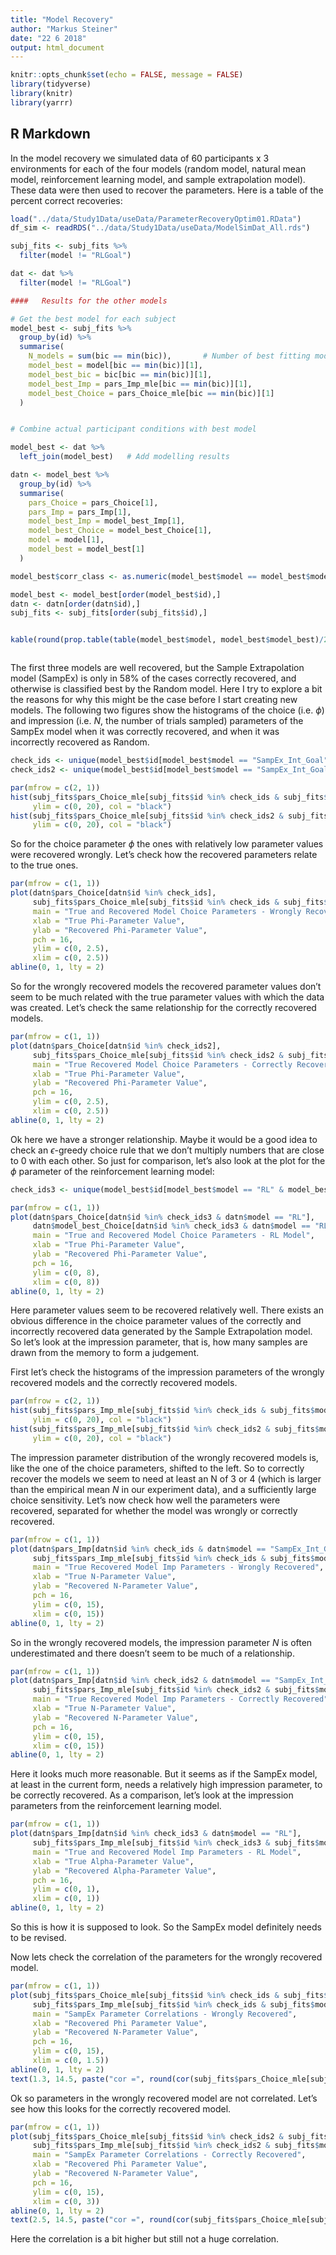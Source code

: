 ```yaml
---
title: "Model Recovery"
author: "Markus Steiner"
date: "22 6 2018"
output: html_document
---
```


```r
knitr::opts_chunk$set(echo = FALSE, message = FALSE)
library(tidyverse)
library(knitr)
library(yarrr)

```

## R Markdown

In the model recovery we simulated data of 60 participants x 3 environments for each of the four models (random model, natural mean model, reinforcement learning model, and sample extrapolation model). These data were then used to recover the parameters. Here is a table of the percent correct recoveries:

```r
load("../data/Study1Data/useData/ParameterRecoveryOptim01.RData")
df_sim <- readRDS("../data/Study1Data/useData/ModelSimDat_All.rds")

subj_fits <- subj_fits %>%
  filter(model != "RLGoal")

dat <- dat %>%
  filter(model != "RLGoal")

####   Results for the other models

# Get the best model for each subject
model_best <- subj_fits %>%
  group_by(id) %>%
  summarise(
    N_models = sum(bic == min(bic)),       # Number of best fitting models (hopefully 1)
    model_best = model[bic == min(bic)][1],
    model_best_bic = bic[bic == min(bic)][1],
    model_best_Imp = pars_Imp_mle[bic == min(bic)][1],
    model_best_Choice = pars_Choice_mle[bic == min(bic)][1]
  )


# Combine actual participant conditions with best model

model_best <- dat %>%
  left_join(model_best)   # Add modelling results

datn <- model_best %>%
  group_by(id) %>%
  summarise(
    pars_Choice = pars_Choice[1],
    pars_Imp = pars_Imp[1],
    model_best_Imp = model_best_Imp[1],
    model_best_Choice = model_best_Choice[1],
    model = model[1],
    model_best = model_best[1]
  )

model_best$corr_class <- as.numeric(model_best$model == model_best$model_best)

model_best <- model_best[order(model_best$id),]
datn <- datn[order(datn$id),]
subj_fits <- subj_fits[order(subj_fits$id),]


kable(round(prop.table(table(model_best$model, model_best$model_best)/250, 1), 2))



```


The first three models are well recovered, but the Sample Extrapolation model (SampEx) is only in 58% of the cases correctly recovered, and otherwise is classified best by the Random model. Here I try to explore a bit the reasons for why this might be the case before I start creating new models. The following two figures show the histograms of the choice (i.e. $\phi$) and impression (i.e. $N$, the number of trials sampled) parameters of the SampEx model when it was correctly recovered, and when it was incorrectly recovered as Random.

```r
check_ids <- unique(model_best$id[model_best$model == "SampEx_Int_Goal" & model_best$model_best == "Random"])
check_ids2 <- unique(model_best$id[model_best$model == "SampEx_Int_Goal" & model_best$model_best == "SampEx_Int_Goal"])

par(mfrow = c(2, 1))
hist(subj_fits$pars_Choice_mle[subj_fits$id %in% check_ids & subj_fits$model == "SampEx_Int_Goal"], xlim = c(0, 3), main = "Recovered Choice Pars Wrongly Recovery", xlab = "Choice Parameter Phi", breaks = 20,
     ylim = c(0, 20), col = "black")
hist(subj_fits$pars_Choice_mle[subj_fits$id %in% check_ids2 & subj_fits$model == "SampEx_Int_Goal"], xlim = c(0, 3), main = "Recovered Choice Pars Correctly Recovery", xlab = "Choice Parameter Phi", breaks = 20,
     ylim = c(0, 20), col = "black")
```

So for the choice parameter $\phi$ the ones with relatively low parameter values were recovered wrongly. Let's check how the recovered parameters relate to the true ones.

```r
par(mfrow = c(1, 1))
plot(datn$pars_Choice[datn$id %in% check_ids],
     subj_fits$pars_Choice_mle[subj_fits$id %in% check_ids & subj_fits$model == "SampEx_Int_Goal"],
     main = "True and Recovered Model Choice Parameters - Wrongly Recovered",
     xlab = "True Phi-Parameter Value",
     ylab = "Recovered Phi-Parameter Value",
     pch = 16,
     ylim = c(0, 2.5),
     xlim = c(0, 2.5))
abline(0, 1, lty = 2)

```

So for the wrongly recovered models the recovered parameter values don't seem to be much related with the true parameter values with which the data was created. Let's check the same relationship for the correctly recovered models.

```r
par(mfrow = c(1, 1))
plot(datn$pars_Choice[datn$id %in% check_ids2],
     subj_fits$pars_Choice_mle[subj_fits$id %in% check_ids2 & subj_fits$model == "SampEx_Int_Goal"],
     main = "True Recovered Model Choice Parameters - Correctly Recovered",
     xlab = "True Phi-Parameter Value",
     ylab = "Recovered Phi-Parameter Value",
     pch = 16,
     ylim = c(0, 2.5),
     xlim = c(0, 2.5))
abline(0, 1, lty = 2)


```

Ok here we have a stronger relationship. Maybe it would be a good idea to check an $\epsilon$-greedy choice rule that we don't multiply numbers that are close to 0 with each other. So just for comparison, let's also look at the plot for the $\phi$ parameter of the reinforcement learning model:


```r

check_ids3 <- unique(model_best$id[model_best$model == "RL" & model_best$model_best == "RL"])

par(mfrow = c(1, 1))
plot(datn$pars_Choice[datn$id %in% check_ids3 & datn$model == "RL"],
     datn$model_best_Choice[datn$id %in% check_ids3 & datn$model == "RL"],
     main = "True and Recovered Model Choice Parameters - RL Model",
     xlab = "True Phi-Parameter Value",
     ylab = "Recovered Phi-Parameter Value",
     pch = 16,
     ylim = c(0, 8),
     xlim = c(0, 8))
abline(0, 1, lty = 2)

```

Here parameter values seem to be recovered relatively well. There exists an obvious difference in the choice parameter values of the correctly and incorrectly recovered data generated by the Sample Extrapolation model. So let's look at the impression parameter, that is, how many samples are drawn from the memory to form a judgement.

First let's check the histograms of the impression parameters of the wrongly recovered models and the correctly recovered models.


```r
par(mfrow = c(2, 1))
hist(subj_fits$pars_Imp_mle[subj_fits$id %in% check_ids & subj_fits$model == "SampEx_Int_Goal"], xlim = c(0, 15), main = "Recovered Imp Pars Wrongly Recovery", xlab = "Impression Parameter N", breaks = 15,
     ylim = c(0, 20), col = "black")
hist(subj_fits$pars_Imp_mle[subj_fits$id %in% check_ids2 & subj_fits$model == "SampEx_Int_Goal"], xlim = c(0, 15), main = "Recovered Imp Pars Correctly Recovery", xlab = "Impression Parameter N", breaks = 15,
     ylim = c(0, 20), col = "black")
```

The impression parameter distribution of the wrongly recovered models is, like the one of the choice parameters, shifted to the left. So to correctly recover the models we seem to need at least an N of 3 or 4 (which is larger than the empirical mean $N$ in our experiment data), and a sufficiently large choice sensitivity. Let's now check how well the parameters were recovered, separated for whether the model was wrongly or correctly recovered.

```r
par(mfrow = c(1, 1))
plot(datn$pars_Imp[datn$id %in% check_ids & datn$model == "SampEx_Int_Goal"],
     subj_fits$pars_Imp_mle[subj_fits$id %in% check_ids & subj_fits$model == "SampEx_Int_Goal"],
     main = "True Recovered Model Imp Parameters - Wrongly Recovered",
     xlab = "True N-Parameter Value",
     ylab = "Recovered N-Parameter Value",
     pch = 16,
     ylim = c(0, 15),
     xlim = c(0, 15))
abline(0, 1, lty = 2)

```

So in the wrongly recovered models, the impression parameter $N$ is often underestimated and there doesn't seem to be much of a relationship.

```r
par(mfrow = c(1, 1))
plot(datn$pars_Imp[datn$id %in% check_ids2 & datn$model == "SampEx_Int_Goal"],
     subj_fits$pars_Imp_mle[subj_fits$id %in% check_ids2 & subj_fits$model == "SampEx_Int_Goal"],
     main = "True Recovered Model Imp Parameters - Correctly Recovered",
     xlab = "True N-Parameter Value",
     ylab = "Recovered N-Parameter Value",
     pch = 16,
     ylim = c(0, 15),
     xlim = c(0, 15))
abline(0, 1, lty = 2)

```

Here it looks much more reasonable. But it seems as if the SampEx model, at least in the current form, needs a relatively high impression parameter, to be correctly recovered. As a comparison, let's look at the impression parameters from the reinforcement learning model.



```r

par(mfrow = c(1, 1))
plot(datn$pars_Imp[datn$id %in% check_ids3 & datn$model == "RL"],
     subj_fits$pars_Imp_mle[subj_fits$id %in% check_ids3 & subj_fits$model == "RL"],
     main = "True and Recovered Model Imp Parameters - RL Model",
     xlab = "True Alpha-Parameter Value",
     ylab = "Recovered Alpha-Parameter Value",
     pch = 16,
     ylim = c(0, 1),
     xlim = c(0, 1))
abline(0, 1, lty = 2)

```


So this is how it is supposed to look. So the SampEx model definitely needs to be revised.

Now lets check the correlation of the parameters for the wrongly recovered model.

```r
par(mfrow = c(1, 1))
plot(subj_fits$pars_Choice_mle[subj_fits$id %in% check_ids & subj_fits$model == "SampEx_Int_Goal"],
     subj_fits$pars_Imp_mle[subj_fits$id %in% check_ids & subj_fits$model == "SampEx_Int_Goal"],
     main = "SampEx Parameter Correlations - Wrongly Recovered",
     xlab = "Recovered Phi Parameter Value",
     ylab = "Recovered N-Parameter Value",
     pch = 16,
     ylim = c(0, 15),
     xlim = c(0, 1.5))
abline(0, 1, lty = 2)
text(1.3, 14.5, paste("cor =", round(cor(subj_fits$pars_Choice_mle[subj_fits$id %in% check_ids & subj_fits$model == "SampEx_Int_Goal"], subj_fits$pars_Imp_mle[subj_fits$id %in% check_ids & subj_fits$model == "SampEx_Int_Goal"]), 3)))

```


Ok so parameters in the wrongly recovered model are not correlated. Let's see how this looks for the correctly recovered model.



```r
par(mfrow = c(1, 1))
plot(subj_fits$pars_Choice_mle[subj_fits$id %in% check_ids2 & subj_fits$model == "SampEx_Int_Goal"],
     subj_fits$pars_Imp_mle[subj_fits$id %in% check_ids2 & subj_fits$model == "SampEx_Int_Goal"],
     main = "SampEx Parameter Correlations - Correctly Recovered",
     xlab = "Recovered Phi Parameter Value",
     ylab = "Recovered N-Parameter Value",
     pch = 16,
     ylim = c(0, 15),
     xlim = c(0, 3))
abline(0, 1, lty = 2)
text(2.5, 14.5, paste("cor =", round(cor(subj_fits$pars_Choice_mle[subj_fits$id %in% check_ids2 & subj_fits$model == "SampEx_Int_Goal"], subj_fits$pars_Imp_mle[subj_fits$id %in% check_ids2 & subj_fits$model == "SampEx_Int_Goal"]), 3)))
```


Here the correlation is a bit higher but still not a huge correlation.